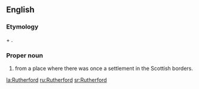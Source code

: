 ==English==

===Etymology===
{{etyl|ang}} {{term|hryðer||cattle|lang=ang}} + {{term|ford||ford|lang=ang}}.

===Proper noun===
{{en-proper noun}}

# {{surname|Scottish [[habitational]]|from=Old English|dot=}} from a place where there was once a settlement in the Scottish borders.

[[la:Rutherford]]
[[ru:Rutherford]]
[[sr:Rutherford]]